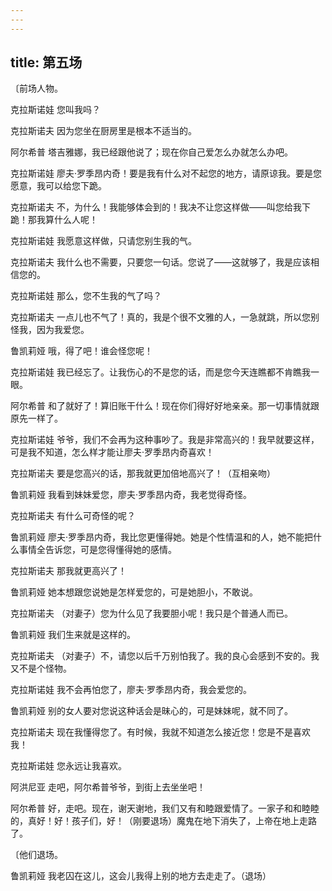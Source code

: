 ```yaml
---
---
---
```

title: 第五场
---




〔前场人物。





克拉斯诺娃 您叫我吗？

克拉斯诺夫 因为您坐在厨房里是根本不适当的。

阿尔希普 塔吉雅娜，我已经跟他说了；现在你自己爱怎么办就怎么办吧。

克拉斯诺娃 廖夫·罗季昂内奇！要是我有什么对不起您的地方，请原谅我。要是您愿意，我可以给您下跪。

克拉斯诺夫 不，为什么！我能够体会到的！我决不让您这样做——叫您给我下跪！那我算什么人呢！

克拉斯诺娃 我愿意这样做，只请您别生我的气。

克拉斯诺夫 我什么也不需要，只要您一句话。您说了——这就够了，我是应该相信您的。

克拉斯诺娃 那么，您不生我的气了吗？

克拉斯诺夫 一点儿也不气了！真的，我是个很不文雅的人，一急就跳，所以您别怪我，因为我爱您。

鲁凯莉娅 哦，得了吧！谁会怪您呢！

克拉斯诺娃 我已经忘了。让我伤心的不是您的话，而是您今天连瞧都不肯瞧我一眼。

阿尔希普 和了就好了！算旧账干什么！现在你们得好好地亲亲。那一切事情就跟原先一样了。

克拉斯诺娃 爷爷，我们不会再为这种事吵了。我是非常高兴的！我早就要这样，可是我不知道，怎么样才能让廖夫·罗季昂内奇喜欢！

克拉斯诺夫 要是您高兴的话，那我就更加倍地高兴了！（互相亲吻）

鲁凯莉娅 我看到妹妹爱您，廖夫·罗季昂内奇，我老觉得奇怪。

克拉斯诺夫 有什么可奇怪的呢？

鲁凯莉娅 廖夫·罗季昂内奇，我比您更懂得她。她是个性情温和的人，她不能把什么事情全告诉您，可是您得懂得她的感情。

克拉斯诺夫 那我就更高兴了！

鲁凯莉娅 她本想跟您说她是怎样爱您的，可是她胆小，不敢说。

克拉斯诺夫 （对妻子）您为什么见了我要胆小呢！我只是个普通人而已。

鲁凯莉娅 我们生来就是这样的。

克拉斯诺夫 （对妻子）不，请您以后千万别怕我了。我的良心会感到不安的。我又不是个怪物。

克拉斯诺娃 我不会再怕您了，廖夫·罗季昂内奇，我会爱您的。

鲁凯莉娅 别的女人要对您说这种话会是昧心的，可是妹妹呢，就不同了。

克拉斯诺夫 现在我懂得您了。有时候，我就不知道怎么接近您！您是不是喜欢我！

克拉斯诺娃 您永远让我喜欢。

阿洪尼亚 走吧，阿尔希普爷爷，到街上去坐坐吧！

阿尔希普 好，走吧。现在，谢天谢地，我们又有和睦跟爱情了。一家子和和睦睦的，真好！好！孩子们，好！（刚要退场）魔鬼在地下消失了，上帝在地上走路了。

〔他们退场。

鲁凯莉娅 我老囚在这儿，这会儿我得上别的地方去走走了。（退场）